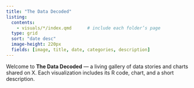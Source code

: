 ```yaml
---
title: "The Data Decoded"
listing:
  contents:
    - visuals/*/index.qmd      # include each folder’s page
  type: grid
  sort: "date desc"
  image-height: 220px
  fields: [image, title, date, categories, description]
---
```


Welcome to **The Data Decoded** — a living gallery of data stories and charts shared on X. Each visualization includes its R code, chart, and a short description.